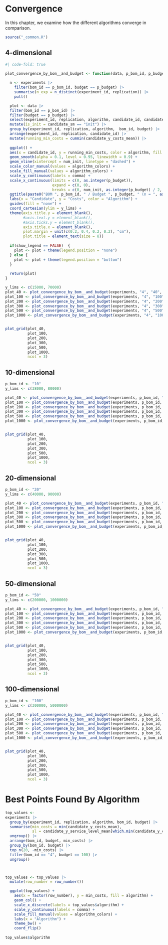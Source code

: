 # Convergence

In this chapter, we examine how the different algorithms converge in comparison.

```r
source("_common.R")
```


## 4-dimensional

```r
#| code-fold: true

plot_convergence_by_bom__and_budget <- function(data, p_bom_id, p_budget, num_init, y_lims, show_legend = FALSE) {
  
  n <- experiments |> 
    filter(bom_id == p_bom_id, budget == p_budget) |> 
    summarise(n_exp = n_distinct(experiment_id, replication)) |> 
    pull()

  plot <- data |> 
  filter(bom_id == p_bom_id) |> 
  filter(budget == p_budget) |> 
  select(experiment_id, replication, algorithm, candidate_id, candidate_sm, candidate_y_costs_mean, bom_id, budget) |> 
  mutate(is_init = candidate_sm == "init") |> 
  group_by(experiment_id, replication, algorithm,  bom_id, budget) |> 
  arrange(experiment_id, replication, candidate_id) |> 
  mutate(running_min_costs = cummin(candidate_y_costs_mean)) |> 
  
  ggplot() +
  aes(x = candidate_id, y = running_min_costs, color = algorithm, fill = algorithm) +
  geom_smooth(alpha = 0.1, level = 0.95, linewidth = 0.9) +
  geom_vline(xintercept = num_init, linetype = "dashed") +
  scale_color_manual(values = algorithm_colors) +
  scale_fill_manual(values = algorithm_colors) +
  scale_y_continuous(labels = comma) +
  scale_x_continuous(limits = c(0, as.integer(p_budget)), 
                     expand = c(0, 0), 
                     breaks = c(0, num_init, as.integer(p_budget) / 2, as.integer(p_budget))) +
  ggtitle(paste0("BOM ", p_bom_id, " / Budget ", p_budget, " (n = ", as.character(n), ")")) +
  labs(x = "Candidate", y = "Costs", color = "Algorithm") +
  guides(fill = "none") +
  coord_cartesian(ylim = y_lims) + 
  theme(axis.title.y = element_blank(), 
        #axis.text.y = element_blank(), 
        #axis.ticks.y = element_blank(),
        axis.title.x = element_blank(),
        plot.margin = unit(c(0.2, 0.4, 0.2, 0.2), "cm"),
        plot.title = element_text(size = 8))
  
  if(show_legend == FALSE)  {
    plot <- plot + theme(legend.position = "none")
  } else {
    plot <- plot + theme(legend.position = "bottom")
  }
  
  return(plot)
}

y_lims <- c(15000, 70000)
plot_40 <- plot_convergence_by_bom__and_budget(experiments, "4", "40", 8, y_lims)
plot_100 <- plot_convergence_by_bom__and_budget(experiments, "4", "100", 20, y_lims)
plot_200 <- plot_convergence_by_bom__and_budget(experiments, "4", "200", 40, y_lims)
plot_300 <- plot_convergence_by_bom__and_budget(experiments, "4", "300", 60, y_lims)
plot_500 <- plot_convergence_by_bom__and_budget(experiments, "4", "500", 100, y_lims)
plot_1000 <- plot_convergence_by_bom__and_budget(experiments, "4", "1000", 200, y_lims)


plot_grid(plot_40, 
          plot_100, 
          plot_200, 
          plot_300,
          plot_500, 
          plot_1000, 
          ncol = 3)

```


## 10-dimensional

```r
p_bom_id <- "10"
y_lims <- c(38000, 80000)

plot_40 <- plot_convergence_by_bom__and_budget(experiments, p_bom_id, "40", 8, y_lims)
plot_100 <- plot_convergence_by_bom__and_budget(experiments, p_bom_id, "100", 20, y_lims)
plot_200 <- plot_convergence_by_bom__and_budget(experiments, p_bom_id, "200", 40, y_lims)
plot_300 <- plot_convergence_by_bom__and_budget(experiments, p_bom_id, "300", 60, y_lims)
plot_500 <- plot_convergence_by_bom__and_budget(experiments, p_bom_id, "500", 100, y_lims)
plot_1000 <- plot_convergence_by_bom__and_budget(experiments, p_bom_id, "1000", 200, y_lims)


plot_grid(plot_40, 
          plot_100, 
          plot_200, 
          plot_300,
          plot_500, 
          plot_1000, 
          ncol = 3)

```

## 20-dimensional

```r
p_bom_id <- "20"
y_lims <- c(40000, 90000)

plot_40 <- plot_convergence_by_bom__and_budget(experiments, p_bom_id, "40", 8, y_lims)
plot_100 <- plot_convergence_by_bom__and_budget(experiments, p_bom_id, "100", 20, y_lims)
plot_200 <- plot_convergence_by_bom__and_budget(experiments, p_bom_id, "200", 40, y_lims)
plot_300 <- plot_convergence_by_bom__and_budget(experiments, p_bom_id, "300", 60, y_lims)
plot_500 <- plot_convergence_by_bom__and_budget(experiments, p_bom_id, "500", 100, y_lims)
plot_1000 <- plot_convergence_by_bom__and_budget(experiments, p_bom_id, "1000", 200, y_lims)


plot_grid(plot_40, 
          plot_100, 
          plot_200, 
          plot_300,
          plot_500, 
          plot_1000, 
          ncol = 3)

```

## 50-dimensional

```r
p_bom_id <- "50"
y_lims <- c(200000, 1000000)

plot_40 <- plot_convergence_by_bom__and_budget(experiments, p_bom_id, "40", 8, y_lims)
plot_100 <- plot_convergence_by_bom__and_budget(experiments, p_bom_id, "100", 20, y_lims)
plot_200 <- plot_convergence_by_bom__and_budget(experiments, p_bom_id, "200", 40, y_lims)
plot_300 <- plot_convergence_by_bom__and_budget(experiments, p_bom_id, "300", 60, y_lims)
plot_500 <- plot_convergence_by_bom__and_budget(experiments, p_bom_id, "500", 100, y_lims)
plot_1000 <- plot_convergence_by_bom__and_budget(experiments, p_bom_id, "1000", 200, y_lims)


plot_grid(plot_40, 
          plot_100, 
          plot_200, 
          plot_300,
          plot_500, 
          plot_1000, 
          ncol = 3)

```

## 100-dimensional

```r
p_bom_id <- "100"
y_lims <- c(300000, 5000000)

plot_40 <- plot_convergence_by_bom__and_budget(experiments, p_bom_id, "40", 8, y_lims)
plot_100 <- plot_convergence_by_bom__and_budget(experiments, p_bom_id, "100", 20, y_lims)
plot_200 <- plot_convergence_by_bom__and_budget(experiments, p_bom_id, "200", 40, y_lims)
plot_300 <- plot_convergence_by_bom__and_budget(experiments, p_bom_id, "300", 60, y_lims)
plot_500 <- plot_convergence_by_bom__and_budget(experiments, p_bom_id, "500", 100, y_lims)
plot_1000 <- plot_convergence_by_bom__and_budget(experiments, p_bom_id, "1000", 200, y_lims)


plot_grid(plot_40, 
          plot_100, 
          plot_200, 
          plot_300,
          plot_500, 
          plot_1000, 
          ncol = 3)
```


# Best Points Found By Algorithm


```r

top_values <-
experiments |> 
  group_by(experiment_id, replication, algorithm, bom_id, budget) |> 
  summarise(min_costs = min(candidate_y_costs_mean),
            sl = candidate_y_service_level_mean[which.min(candidate_y_costs_mean)]) |> 
  ungroup() |> 
  arrange(bom_id, budget, min_costs) |>
  group_by(bom_id, budget) |> 
  top_n(20, -min_costs) |>  
  filter(bom_id == "4", budget == 100) |> 
  ungroup()



top_values <- top_values |> 
  mutate(row_number = row_number())

  ggplot(top_values) +
    aes(x = factor(row_number), y = min_costs, fill = algorithm) +
    geom_col() +
    scale_x_discrete(labels = top_values$algorithm) +
    scale_y_continuous(labels = comma) +
    scale_fill_manual(values = algorithm_colors) +
    labs(x = "Algorithm") +
    theme_bw() +
    coord_flip() 
  
top_values$algorithm
```